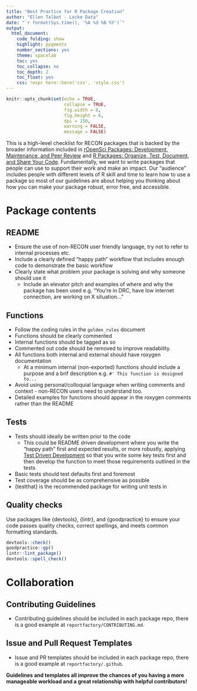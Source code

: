 ```yaml
---
title: "Best Practice for R Package Creation"
author: "Ellen Talbot - Locke Data"
date: "`r format(Sys.time(), '%A %d %B %Y')`"
output:
  html_document:
    code_folding: show
    highlight: pygments
    number_sections: yes
    theme: spacelab
    toc: yes
    toc_collapse: no
    toc_depth: 2
    toc_float: yes
    css: !expr here::here('css', 'style.css')
---
```


```r
knitr::opts_chunk$set(echo = TRUE,
                      collapse = TRUE,
                      fig.width = 8,
                      fig.height = 6,
                      dpi = 150,
                      warning = FALSE,
                      message = FALSE)
```

This is a high-level checklist for RECON packages that is backed by the broader information included in [rOpenSci Packages: Development, Maintenance, and Peer Review](https://devguide.ropensci.org/) and [R Packages: Organize, Test, Document, and Share Your Code](http://r-pkgs.had.co.nz/). Fundamentally, we want to write packages that people can use to support their work and make an impact. Our "audience" includes people with different levels of R skill and time to learn how to use a package so most of our guidelines are about helping you thinking about how you can make your package robust, error free, and accessible.

# Package contents
## README
- Ensure the use of non-RECON user friendly language, try not to refer to internal processes etc. 
- Include a clearly defined "happy path" workflow that includes enough code to demonstrate the basic workflow 
- Clearly state what problem your package is solving and why someone should use it
  + Include an elevator pitch and examples of where and why the package has been used e.g. "You’re in DRC, have low internet connection, are working on X situation..."

## Functions
- Follow the coding rules in the `golden_rules` document
- Functions should be clearly commented 
- Internal functions should be tagged as so
- Commented out code should be removed to improve readability.
- All functions both internal and external should have roxygen documentation
  + At a minimum internal (non-exported) functions should include a purpose and a brif description e.g. `#' This function is designed to...`
- Avoid using personal/colloquial language when writing comments and context - non-RECON users need to understand too.
- Detailed examples for functions should appear in the roxygen comments rather than the README

## Tests
- Tests should ideally be written prior to the code
  + This could be README driven development where you write the "happy path" first and expected results, or more robustly, applying [Test Driven Development](http://agiledata.org/essays/tdd.html) so that you write some key tests first and then develop the function to meet those requirements outlined in the tests
- Basic tests should test defaults first and foremost
- Test coverage should be as comprehensive as possible
- {testthat} is the recommended package for writing unit tests in

## Quality checks
Use packages like {devtools}, {lintr}, and {goodpractice} to ensure your code passes quality checks, correct spellings, and meets common formatting standards.

```r
devtools::check()
goodpractice::gp()
lintr::lint_package()
devtools::spell_check() 
```

# Collaboration
  
## Contributing Guidelines
- Contributing guidelines should be included in each package repo, there is a good example at `reportfactory/CONTRIBUTING.md`.
  
## Issue and Pull Request Templates
- Issue and PR templates should be included in each package repo, there is a good example at `reportfactory/.github`.

**Guidelines and templates all improve the chances of you having a more manageable workload and a great relationship with helpful contributors!** 


